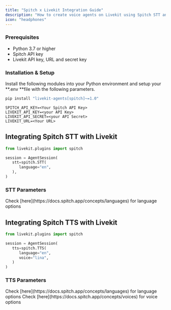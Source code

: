 ```yaml
---
title: "Spitch x Livekit Integration Guide"
description: "How to create voice agents on Livekit using Spitch STT and TTS models."
icon: "headphones"
---
```


### Prerequisites

- Python 3.7 or higher
- Spitch API key
- Livekit API key, URL and secret key

### Installation & Setup

Install the following modules into your Python environment and setup your \*\*.env \*\*file with the following parameters.

```powershell
pip install "livekit-agents[spitch]~=1.0"
```

<CodeGroup>

```.env
SPITCH_API_KEY=<Your Spitch API Key>
LIVEKIT_API_KEY=<your API Key>
LIVEKIT_API_SECRET=<your API Secret>
LIVEKIT_URL=<Your URL>
```

</CodeGroup>

## Integrating Spitch STT with Livekit

```python
from livekit.plugins import spitch

session = AgentSession(
   stt=spitch.STT(
      language="en",
   ),
)
```

### STT Parameters

<ParamField path="language" type="string" required>
  Check [here](https://docs.spitch.app/concepts/languages) for language options
</ParamField>

## Integrating Spitch TTS with Livekit

```python
from livekit.plugins import spitch

session = AgentSession(
   tts=spitch.TTS(
      language="en",
      voice="lina",
   )
)
```

### TTS Parameters

<ParamField path="language" default="'en'" type="string" required>
  Check [here](https://docs.spitch.app/concepts/languages) for language options
</ParamField>

<ParamField path="voice" default="'en'" type="string" required>
  Check [here](https://docs.spitch.app/concepts/voices) for voice options
</ParamField>